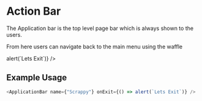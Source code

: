 
<Meta title="ApplicationBar" component={ApplicationBar} />

# Action Bar

The Application bar is the top level page bar which is always shown to the users.

From here users can navigate back to the main menu using the waffle

<Canvas>
  <Story name="Composition">
    <SFlex>
      <ApplicationBar name={"Scrappy"} onExit={() => alert(`Lets Exit`)} />
    </SFlex>
  </Story>
</Canvas>

## Example Usage

```typescript jsx
<ApplicationBar name={"Scrappy"} onExit={() => alert(`Lets Exit`)} />
```
